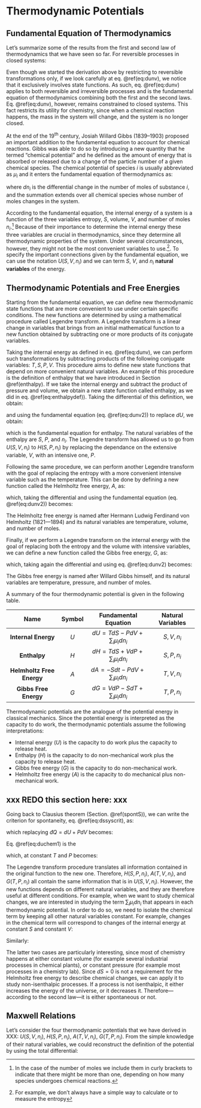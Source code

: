 # Thermodynamic Potentials {#Potentials}


## Fundamental Equation of Thermodynamics {#fundeq}

Let's summarize some of the results from the first and second law of thermodynamics that we have seen so far. For reversible processes in closed systems:

\begin{equation}
\begin{aligned}
\text{From 1}^{\text{st}} \text{ Law:} \qquad & dU = đQ_{\mathrm{REV}}-PdV \\
\text{From The Definition of Entropy:} \qquad & dS = \frac{đQ_{\mathrm{REV}}}{T} \rightarrow đQ_{\mathrm{REV}} = TdS \\
\\
\Rightarrow & dU = TdS - PdV.
\end{aligned}
(\#eq:dunv)
\end{equation}

Even though we started the derivation above by restricting to reversible transformations only, if we look carefully at eq. \@ref(eq:dunv), we notice that it exclusively involves state functions. As such, eq. \@ref(eq:dunv) applies to both reversible and irreversible processes and is the fundamental equation of thermodynamics combining both the first and the second laws. Eq. \@ref(eq:dunv), however, remains constrained to closed systems. This fact restricts its utility for chemistry, since when a chemical reaction happens, the mass in the system will change, and the system is no longer closed. 

At the end of the 19^th^ century, Josiah Willard Gibbs (1839–1903) proposed an important addition to the fundamental equation to account for chemical reactions. Gibbs was able to do so by introducing a new quantity that he termed "chemical potential" and he defined as the amount of energy that is absorbed or released due to a change of the particle number of a given chemical species. The chemical potential of species $i$ is usually abbreviated as $\mu_i$ and it enters the fundamental equation of thermodynamics as:

\begin{equation}
dU = TdS-PdV+\sum_i\mu_i dn_i,
(\#eq:dunv2)
\end{equation}

where $dn_i$ is the differential change in the number of moles of substance $i$, and the summation extends over all chemical species whose number of moles changes in the system. 

According to the fundamental equation, the internal energy of a system is a function of the three variables entropy, $S$, volume, $V$, and number of moles ${n_i}$.^[In the case of the number of moles we include them in curly brackets to indicate that there might be more than one, depending on how many species undergoes chemical reactions.] Because of their importance to determine the internal energy these three variables are crucial in thermodynamics, since they determine all thermodynamic properties of the system. Under several circumstances, however, they might not be the most convenient variables to use.^[For example, we don't always have a simple way to calculate or to measure the entropy]. To specify the important connections given by the fundamental equation, we can use the notation $U(S,V,{n_i})$ and we can term $S$, $V$, and ${n_i}$ **natural variables** of the energy.

## Thermodynamic Potentials and Free Energies {#freeenergies}

Starting from the fundamental equation, we can define new thermodynamic state functions that are more convenient to use under certain specific conditions. The new functions are determined by using a mathematical procedure called Legendre transform. A Legendre transform is a linear change in variables that brings from an initial mathematical function to a new function obtained by subtracting one or more products of its conjugate variables. 

Taking the internal energy as defined in eq. \@ref(eq:dunv), we can perform such transformations by subtracting products of the following conjugate variables: $T, S, P, V$. This procedure aims to define new state functions that depend on more convenient natural variables. An example of this procedure is the definition of enthalpy that we have introduced in Section \@ref(enthalpy). If we take the internal energy and subtract the product of pressure and volume, we obtain a new state function called enthalpy, as we did in eq. \@ref(eq:enthalpydef)). Taking the differential of this definition, we obtain:

\begin{equation}
dH = dU -VdP -PdV,
(\#eq:dhdef1)
\end{equation}

and using the fundamental equation (eq. \@ref(eq:dunv2)) to replace $dU$, we obtain:

\begin{equation}
\begin{aligned}
dH & = TdS -PdV +\sum_i\mu_i dn_i -VdP -PdV  \\
   & = TdS - VdP +\sum_i\mu_i dn_i.
\end{aligned}
(\#eq:dhdef2)
\end{equation}

which is the fundamental equation for enthalpy. The natural variables of the enthalpy are $S$, $P$, and ${n_i}$. The Legendre transform has allowed us to go from $U(S,V,{n_i})$ to $H(S,P,{n_i})$ by replacing the dependance on the extensive variable, $V$, with an intensive one, $P$.

Following the same procedure, we can perform another Legendre transform with the goal of replacing the entropy with a more convenient intensive variable such as the temperature. This can be done by defining a new function called the Helmholtz free energy, $A$, as:

\begin{equation}
A = U -TS
(\#eq:dadef1)
\end{equation}

which, taking the differential and using the fundamental equation (eq. \@ref(eq:dunv2)) becomes:

\begin{equation}
\begin{aligned}
dA &= dU -SdT -TdS = TdS - PdV +\sum_i \mu_i dn_i -SdT -TdS  \\
   &= -SdT -PdV +\sum_i \mu_i dn_i.
\end{aligned}
(\#eq:dadef2)
\end{equation}

The Helmholtz free energy is named after Hermann Ludwig Ferdinand von Helmholtz (1821—1894) and its natural variables are temperature, volume, and number of moles.

Finally, if we perform a Legendre transform on the internal energy with the goal of replacing both the entropy and the volume with intensive variables, we can define a new function called the Gibbs free energy, $G$, as:

\begin{equation}
G = U -TS -PV
(\#eq:dgdef1)
\end{equation}

which, taking again the differential and using eq. \@ref(eq:dunv2) becomes:

\begin{equation}
\begin{aligned}
dG &= dU -SdT -TdS -VdP -PdV = TdS - PdV +\sum_i\mu_i dn_i -SdT -TdS -VdP -PdV \\
   &= VdP -SdT +\sum_i\mu_i dn_i.
\end{aligned}
(\#eq:dgdef2)
\end{equation} 

The Gibbs free energy is named after Willard Gibbs himself, and its natural variables are temperature, pressure, and number of moles.

A summary of the four thermodynamic potential is given in the following table.

|          **Name**         | **Symbol** |    **Fundamental Equation**    | **Natural Variables** |
|:-------------------------:|:----------:|:------------------------------:|:---------------------:|
| **Internal Energy**       |     $U$    |  $dU=TdS-PdV+\sum_i\mu_i dn_i$ |      $S,V,{n_i}$      |
| **Enthalpy**              |     $H$    |  $dH=TdS+VdP+\sum_i\mu_i dn_i$ |      $S,P,{n_i}$      |
| **Helmholtz Free Energy** |     $A$    | $dA=-Sdt-PdV+\sum_i\mu_i dn_i$ |      $T,V,{n_i}$      |
| **Gibbs Free Energy**     |     $G$    |  $dG=VdP-SdT+\sum_i\mu_i dn_i$ |      $T,P,{n_i}$      |


Thermodynamic potentials are the analogue of the potential energy in classical mechanics. Since the potential energy is interpreted as the capacity to do work, the thermodynamic potentials assume the following interpretations:

- Internal energy ($U$) is the capacity to do work plus the capacity to release heat.
- Enthalpy ($H$) is the capacity to do non-mechanical work plus the capacity to release heat.
- Gibbs free energy ($G$) is the capacity to do non-mechanical work.
- Helmholtz free energy ($A$) is the capacity to do mechanical plus non-mechanical work.

## xxx REDO this section here: xxx

Going back to Clausius theorem (Section. \@ref(spontS)), we can write the criterion for spontaneity, eq. \@ref(eq:dssyscrit), as:

\begin{equation}
TdS \geq đQ 0,
(\#eq:duchem)
\end{equation}

which replacying $đQ = dU+PdV$ becomes:
\begin{equation}
\begin{aligned}
TdS & \geq dU + PdV 0 \\
-dU -PdV +TdS & \geq 0.
\end{aligned}
(\#eq:duchem1)
\end{equation}

Eq. \@ref(eq:duchem1) is the 


which, at constant $T$ and $P$ becomes:

\begin{equation}
\begin{aligned}
d(U-TS)_T & \leq 0 \\
d(A)_T & \leq 0 \\
\end{aligned}
(\#eq:duchem2)
\end{equation}



The Legendre transform procedure translates all information contained in the original function to the new one. Therefore, $H(S,P,{n_i})$, $A(T,V,{n_i})$, and $G(T,P,{n_i})$ all contain the same information that is in $U(S,V,{n_i})$. However, the new functions depends on different natural variables, and they are therefore useful at different conditions. For example, when we want to study chemical changes, we are interested in studying the term $\sum_i\mu_i dn_i$ that appears in each thermodynamic potential. In order to do so, we need to isolate the chemical term by keeping all other natural variables constant. For example, changes in the chemical term will correspond to changes of the internal energy at constant $S$ and constant $V$:

\begin{equation}
dU(S,V,{n_i}) = \sum_i\mu_i dn_i \; \text{if} \; dS=dV=0.
(\#eq:duchem)
\end{equation}

Similarly:

\begin{equation}
\begin{aligned}
dH(S,P,{n_i}) = \sum_i\mu_i dn_i \; \text{if} \; dS=dP=0, \\
dA(T,V,{n_i}) = \sum_i\mu_i dn_i \; \text{if} \; dT=dV=0, \\
dG(T,P,{n_i}) = \sum_i\mu_i dn_i \; \text{if} \; dT=dP=0.
\end{aligned}
(\#eq:dhagchem)
\end{equation}

The latter two cases are particularly interesting, since most of chemistry happens at either constant volume (for example several industrial processes in chemical plants), or constant pressure (for example most processes in a chemistry lab). Since $dS=0$ is not a requirement for the Helmholtz  free energy to describe chemical changes, we can apply it to study non-isenthalpic processes. If a process is not isenthalpic, it either increases the energy of the universe, or it decreases it. Therefore—according to the second law—it is either spontaneous or not.


## Maxwell Relations {#maxwell}

Let's consider the four thermodynamic potentials that we have derived in XXX: $U(S,V,{n_i})$, $H(S,P,{n_i})$, $A(T,V,{n_i})$, $G(T,P,{n_i})$. From the simple knowledge of their natural variables, we could reconstruct the definition of the potential by using the total differential:



\begin{equation}
\begin{aligned}
\frac{\partial^2 U }{\partial S \partial V} &=& +\left(\frac{\partial T}{\partial V}\right)_S &=& -\left(\frac{\partial P}{\partial S}\right)_V \\
\frac{\partial^2 H }{\partial S \partial P} &=& +\left(\frac{\partial T}{\partial P}\right)_S &=& +\left(\frac{\partial V}{\partial S}\right)_P\\
-\frac{\partial^2 A }{\partial T \partial V} &=& +\left(\frac{\partial S}{\partial V}\right)_T &=& +\left(\frac{\partial P}{\partial T}\right)_V\\
\frac{\partial^2 G }{\partial T \partial P} &=& -\left(\frac{\partial S}{\partial P}\right)_T &=& +\left(\frac{\partial V}{\partial T}\right)_P
\end{aligned}
\end{equation}